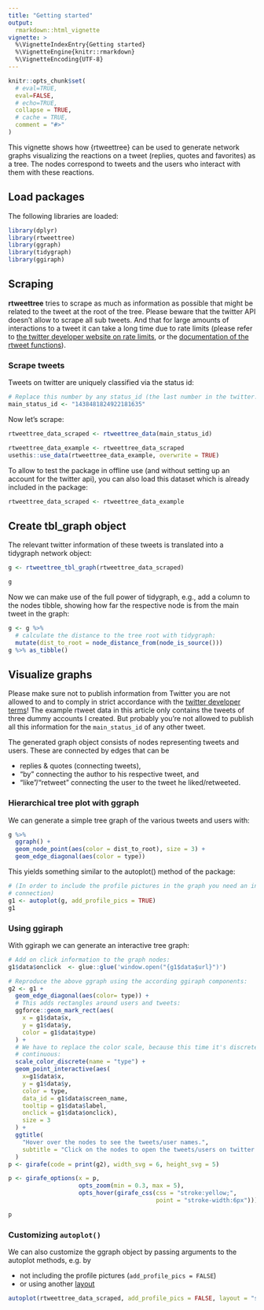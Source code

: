 ```yaml
---
title: "Getting started"
output: 
  rmarkdown::html_vignette
vignette: >
  %\VignetteIndexEntry{Getting started}
  %\VignetteEngine{knitr::rmarkdown}
  %\VignetteEncoding{UTF-8}
---
```


```r
knitr::opts_chunk$set(
  # eval=TRUE,
  eval=FALSE,
  # echo=TRUE,
  collapse = TRUE,
  # cache = TRUE,
  comment = "#>"
)
```

This vignette shows how {rtweettree} can be used to generate network graphs
visualizing the reactions on a tweet (replies, quotes and favorites) as a tree.
The nodes correspond to tweets and the users who interact with them with these
reactions.


## Load packages

The following libraries are loaded:

```r
library(dplyr)
library(rtweettree)
library(ggraph)
library(tidygraph)
library(ggiraph)
```

## Scraping 

**rtweettree** tries to scrape as much as information as possible that might be
related to the tweet at the root of the tree. Please beware that the twitter API
doesn't allow to scrape all sub tweets. And that for large amounts of
interactions to a tweet it can take a long time due to rate limits (please refer
to [the twitter developer website on rate
limits](https://developer.twitter.com/en/docs/basics/rate-limiting), or the
[documentation of the rtweet
functions](https://docs.ropensci.org/rtweet/reference/index.html)).

### Scrape tweets

Tweets on twitter are uniquely classified via the status id:

```r
# Replace this number by any status_id (the last number in the twitter.com url of a tweet):
main_status_id <- "1438481824922181635"
```

Now let's scrape:

```r
rtweettree_data_scraped <- rtweettree_data(main_status_id)
```

```r
rtweettree_data_example <- rtweettree_data_scraped
usethis::use_data(rtweettree_data_example, overwrite = TRUE)
```


To allow to test the package in offline use (and without setting up an account
for the twitter api), you can also load this dataset which is already included in the package:
```r
rtweettree_data_scraped <- rtweettree_data_example
```



## Create tbl_graph object

The relevant twitter information of these tweets is translated into a tidygraph network object: 

```r
g <- rtweettree_tbl_graph(rtweettree_data_scraped)
```


```r
g
```

Now we can make use of the full power of tidygraph, e.g.,  add a column to the
nodes tibble, showing how far the respective node is from the main tweet in the
graph:

```r
g <- g %>%     
  # calculate the distance to the tree root with tidygraph:
  mutate(dist_to_root = node_distance_from(node_is_source()))
g %>% as_tibble()
```


## Visualize graphs

Please make sure not to publish information from Twitter you are not allowed to
and to comply in strict accordance with the [twitter developer
terms](https://developer.twitter.com/en/developer-terms/more-on-restricted-use-cases)!
The example rtweet data in this article only contains the tweets of three dummy
accounts I created. But probably you're not allowed to publish all this
information for the `main_status_id` of any other tweet.

The generated graph object consists of nodes representing tweets and users.
These are connected by edges that can be

* replies & quotes (connecting tweets),
* "by" connecting the author to his respective tweet, and 
* "like"/"retweet" connecting the user to the tweet he liked/retweeted. 

### Hierarchical tree plot with ggraph

We can generate a simple tree graph of the various tweets and users with:

```r
g %>% 
  ggraph() + 
  geom_node_point(aes(color = dist_to_root), size = 3) + 
  geom_edge_diagonal(aes(color = type))
```

This yields something similar to the autoplot() method of the package:

```r
# (In order to include the profile pictures in the graph you need an internet
# connection)
g1 <- autoplot(g, add_profile_pics = TRUE)
g1
```


### Using ggiraph

With ggiraph we can generate an interactive tree graph:


```r
# Add on click information to the graph nodes:
g1$data$onclick  <- glue::glue('window.open("{g1$data$url}")')

# Reproduce the above ggraph using the according ggiraph components:
g2 <- g1 +
  geom_edge_diagonal(aes(color= type)) +
  # This adds rectangles around users and tweets:
  ggforce::geom_mark_rect(aes(
    x = g1$data$x,
    y = g1$data$y,
    color = g1$data$type)
  ) +
  # We have to replace the color scale, because this time it's discrete and not
  # continuous:
  scale_color_discrete(name = "type") +
  geom_point_interactive(aes(
    x=g1$data$x,
    y = g1$data$y,
    color = type,
    data_id = g1$data$screen_name,
    tooltip = g1$data$label,
    onclick = g1$data$onclick),
    size = 3
  ) +
  ggtitle(
    "Hover over the nodes to see the tweets/user names.", 
    subtitle = "Click on the nodes to open the tweets/users on twitter.com"
  )
p <- girafe(code = print(g2), width_svg = 6, height_svg = 5)

p <- girafe_options(x = p,
                    opts_zoom(min = 0.3, max = 5),
                    opts_hover(girafe_css(css = "stroke:yellow;",
                                          point = "stroke-width:6px")))

p
```

### Customizing `autoplot()`

We can also customize the ggraph object by passing arguments to the autoplot methods, e.g. by 

* not including the profile pictures (`add_profile_pics = FALSE`)
* or using another [layout](https://ggraph.data-imaginist.com/articles/Layouts.html) 

```r
autoplot(rtweettree_data_scraped, add_profile_pics = FALSE, layout = "stress")
```

